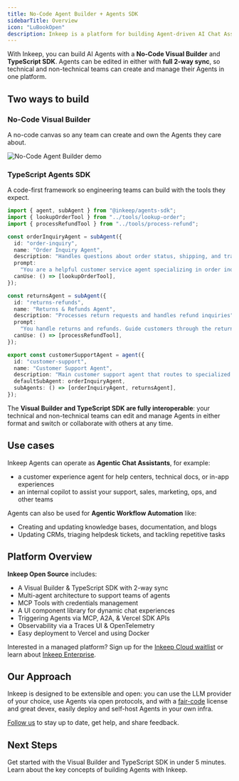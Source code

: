 ```yaml
---
title: No-Code Agent Builder + Agents SDK
sidebarTitle: Overview
icon: "LuBookOpen"
description: Inkeep is a platform for building Agent-driven AI Chat Assistants and AI Workflows.
---
```


With Inkeep, you can build AI Agents with a **No-Code Visual Builder** and **TypeScript SDK**. Agents can be edited in either with **full 2-way sync**, so technical and non-technical teams can create and manage their Agents in one platform.

## Two ways to build

### No-Code Visual Builder

A no-code canvas so any team can create and own the Agents they care about.

<Image src="/gifs/drag-n-drop.gif" alt="No-Code Agent Builder demo" />

### TypeScript Agents SDK

A code-first framework so engineering teams can build with the tools they expect.

```typescript
import { agent, subAgent } from "@inkeep/agents-sdk";
import { lookupOrderTool } from "../tools/lookup-order";
import { processRefundTool } from "../tools/process-refund";

const orderInquiryAgent = subAgent({
  id: "order-inquiry",
  name: "Order Inquiry Agent",
  description: "Handles questions about order status, shipping, and tracking",
  prompt:
    "You are a helpful customer service agent specializing in order inquiries. Help customers track their orders, provide shipping updates, and answer questions about delivery times. Always be professional and empathetic.",
  canUse: () => [lookupOrderTool],
});

const returnsAgent = subAgent({
  id: "returns-refunds",
  name: "Returns & Refunds Agent",
  description: "Processes return requests and handles refund inquiries",
  prompt:
    "You handle returns and refunds. Guide customers through the return process, explain refund policies, and help resolve any issues with returns. Be understanding and solution-oriented.",
  canUse: () => [processRefundTool],
});

export const customerSupportAgent = agent({
  id: "customer-support",
  name: "Customer Support Agent",
  description: "Main customer support agent that routes to specialized agents",
  defaultSubAgent: orderInquiryAgent,
  subAgents: () => [orderInquiryAgent, returnsAgent],
});
```

The **Visual Builder and TypeScript SDK are fully interoperable**: your technical and non-technical teams can edit and manage Agents in either format and switch or collaborate with others at any time.

## Use cases

Inkeep Agents can operate as **Agentic Chat Assistants**, for example:

- a customer experience agent for help centers, technical docs, or in-app experiences
- an internal copilot to assist your support, sales, marketing, ops, and other teams

Agents can also be used for **Agentic Workflow Automation** like:

- Creating and updating knowledge bases, documentation, and blogs
- Updating CRMs, triaging helpdesk tickets, and tackling repetitive tasks

## Platform Overview

**Inkeep Open Source** includes:

- A Visual Builder & TypeScript SDK with 2-way sync
- Multi-agent architecture to support teams of agents
- MCP Tools with credentials management
- A UI component library for dynamic chat experiences
- Triggering Agents via MCP, A2A, & Vercel SDK APIs
- Observability via a Traces UI & OpenTelemetry
- Easy deployment to Vercel and using Docker

Interested in a managed platform? Sign up for the [Inkeep Cloud waitlist](https://inkeep.com/cloud-waitlist) or learn about [Inkeep Enterprise](https://inkeep.com/enterprise).

## Our Approach

Inkeep is designed to be extensible and open: you can use the LLM provider of your choice, use Agents via open protocols, and with a [fair-code](/community/license) license and great devex, easily deploy and self-host Agents in your own infra.

[Follow us](https://docs.inkeep.com/community/inkeep-community) to stay up to date, get help, and share feedback.

## Next Steps

<Cards>
  <Card
    title="Follow the Quick Start"
    icon="LuZap"
    href="/get-started/quick-start"
  >
    Get started with the Visual Builder and TypeScript SDK in under 5 minutes.
  </Card>
  <Card title="Conceptual Overview" icon="LuLightbulb" href="/concepts">
    Learn about the key concepts of building Agents with Inkeep.
  </Card>
</Cards>
